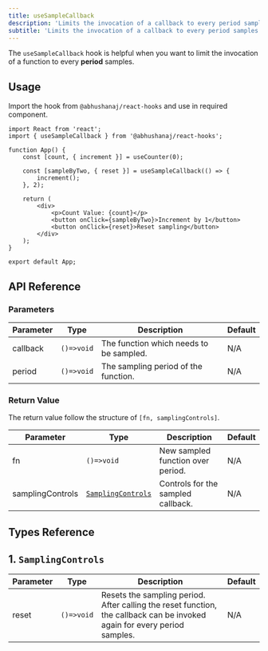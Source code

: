 ```yaml
---
title: useSampleCallback
description: 'Limits the invocation of a callback to every period samples.'
subtitle: 'Limits the invocation of a callback to every period samples.'
---
```



The `useSampleCallback` hook is helpful when you want to limit the invocation of a function to every **period** samples.

<DemoWrapper title="useSampleCallback">
	<Example client:load />
</DemoWrapper>

## Usage

Import the hook from `@abhushanaj/react-hooks` and use in required component.

```tsx title="./src/App.tsx" ins={2,7-9} mark="useSampleCallback"
import React from 'react';
import { useSampleCallback } from '@abhushanaj/react-hooks';

function App() {
	const [count, { increment }] = useCounter(0);

	const [sampleByTwo, { reset }] = useSampleCallback(() => {
		increment();
	}, 2);

	return (
		<div>
			<p>Count Value: {count}</p>
			<button onClick={sampleByTwo}>Increment by 1</button>
			<button onClick={reset}>Reset sampling</button>
		</div>
	);
}

export default App;
```

## API Reference

### Parameters

| Parameter | Type       | Description                             | Default |
| --------- | ---------- | --------------------------------------- | ------- |
| callback  | `()=>void` | The function which needs to be sampled. | N/A     |
| period    | `()=>void` | The sampling period of the function.    | N/A     |

### Return Value

The return value follow the structure of `[fn, samplingControls]`.

| Parameter        | Type                                      | Description                        | Default |
| ---------------- | ----------------------------------------- | ---------------------------------- | ------- |
| fn               | `()=>void`                                | New sampled function over period.  | N/A     |
| samplingControls | [`SamplingControls`](#1-samplingcontrols) | Controls for the sampled callback. | N/A     |

## Types Reference

## 1. `SamplingControls`

| Parameter | Type       | Description                                                                                                               | Default |
| --------- | ---------- | ------------------------------------------------------------------------------------------------------------------------- | ------- |
| reset     | `()=>void` | Resets the sampling period. After calling the reset function, the callback can be invoked again for every period samples. | N/A     |

